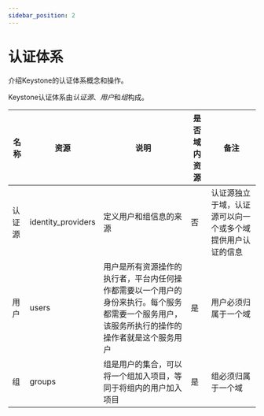 ```yaml
---
sidebar_position: 2
---
```


# 认证体系

介绍Keystone的认证体系概念和操作。

Keystone认证体系由*认证源*、*用户*和*组*构成。

名称   | 资源               | 说明                   | 是否域内资源 | 备注
-------|--------------------|------------------------|----|-----------------------------------------------
认证源 | identity_providers	| 定义用户和组信息的来源 | 否 | 认证源独立于域，认证源可以向一个或多个域提供用户认证的信息
用户   | users              | 用户是所有资源操作的执行者，平台内任何操作都需要以一个用户的身份来执行。每个服务都需要一个服务用户，该服务所执行的操作的操作者就是这个服务用户 | 是 | 用户必须归属于一个域
组     | groups             | 组是用户的集合，可以将一个组加入项目，等同于将组内的用户加入项目 | 是 | 组必须归属于一个域


<IndexDocCardList />
